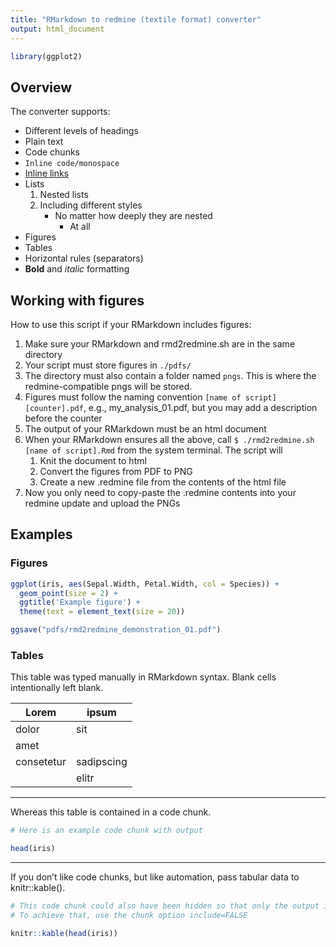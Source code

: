 ```yaml
---
title: "RMarkdown to redmine (textile format) converter"
output: html_document
---
```


```r
library(ggplot2)
```

## Overview

The converter supports:

* Different levels of headings
* Plain text
* Code chunks
* `Inline code/monospace`
* [Inline links](https://www.github.com)
* Lists
    1. Nested lists
    1. Including different styles
        * No matter how deeply they are nested
            * At all
* Figures
* Tables
* Horizontal rules (separators)
* **Bold** and *italic* formatting

## Working with figures

How to use this script if your RMarkdown includes figures:

1. Make sure your RMarkdown and rmd2redmine.sh are in the same directory
1. Your script must store figures in `./pdfs/`
1. The directory must also contain a folder named `pngs`. This is where the redmine-compatible pngs will be stored.
1. Figures must follow the naming convention `[name of script][counter].pdf`, e.g., my_analysis_01.pdf, but you may add a description before the counter
1. The output of your RMarkdown must be an html document
1. When your RMarkdown ensures all the above, call `$ ./rmd2redmine.sh [name of script].Rmd` from the system terminal. The script will
    1. Knit the document to html
    1. Convert the figures from PDF to PNG
    1. Create a new .redmine file from the contents of the html file
1. Now you only need to copy-paste the .redmine contents into your redmine update and upload the PNGs

## Examples

### Figures

```r
ggplot(iris, aes(Sepal.Width, Petal.Width, col = Species)) +
  geom_point(size = 2) +
  ggtitle('Example figure') +
  theme(text = element_text(size = 20))
```

```r
ggsave("pdfs/rmd2redmine_demonstration_01.pdf")
```

### Tables

This table was typed manually in RMarkdown syntax. Blank cells intentionally left blank.

| Lorem | ipsum |
|---|---|
|dolor|sit|
|amet||
|consetetur|sadipscing|
||elitr|

---

Whereas this table is contained in a code chunk.

```r
# Here is an example code chunk with output

head(iris)
```

---

If you don't like code chunks, but like automation, pass tabular data to knitr::kable().

```r
# This code chunk could also have been hidden so that only the output is displayed.
# To achieve that, use the chunk option include=FALSE

knitr::kable(head(iris))
```


